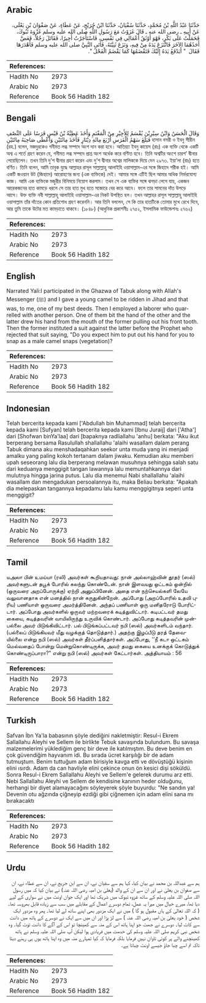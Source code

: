 ## Arabic


<div dir="rtl" lang="ar" style={{fontSize:'larger',backgroundColor:'#f8f9fa',padding:20}}>
حَدَّثَنَا عَبْدُ اللَّهِ بْنُ مُحَمَّدٍ، حَدَّثَنَا سُفْيَانُ، حَدَّثَنَا ابْنُ جُرَيْجٍ، عَنْ عَطَاءٍ، عَنْ صَفْوَانَ بْنِ يَعْلَى، عَنْ أَبِيهِ ـ رضى الله عنه ـ قَالَ غَزَوْتُ مَعَ رَسُولِ اللَّهِ صلى الله عليه وسلم غَزْوَةَ تَبُوكَ، فَحَمَلْتُ عَلَى بَكْرٍ، فَهْوَ أَوْثَقُ أَعْمَالِي فِي نَفْسِي، فَاسْتَأْجَرْتُ أَجِيرًا، فَقَاتَلَ رَجُلاً، فَعَضَّ أَحَدُهُمَا الآخَرَ فَانْتَزَعَ يَدَهُ مِنْ فِيهِ، وَنَزَعَ ثَنِيَّتَهُ، فَأَتَى النَّبِيَّ صلى الله عليه وسلم فَأَهْدَرَهَا فَقَالَ ‏ "‏ أَيَدْفَعُ يَدَهُ إِلَيْكَ فَتَقْضَمُهَا كَمَا يَقْضَمُ الْفَحْلُ ‏"‏‏.‏
</div>
<div style={{backgroundColor:'#f8f9fa',padding:20, marginBottom: 10}}><table> <thead> <tr> <th>References:</th> <th></th> </tr> </thead> <tbody><tr><td>Hadith No</td><td>2973</td></tr><tr><td>Arabic No</td><td>2973</td></tr><tr><td>Reference</td><td>Book 56 Hadith 182</td></tr></tbody></table></div>

## Bengali


<div dir="ltr" lang="bn" style={{fontSize:'larger',backgroundColor:'#f8f9fa',padding:20}}>
وَقَالَ الْحَسَنُ وَابْنُ سِيْرِيْنَ يُقْسَمُ لِلأَجِيْرِ مِنْ الْمَغْنَمِ وَأَخَذَ عَطِيَّةُ بْنُ قَيْسٍ فَرَسًا عَلَى النِّصْفِ فَبَلَغَ سَهْمُ الْفَرَسِ أَرْبَعَ مِائَةِ دِيْنَارٍ فَأَخَذَ مِائَتَيْنِ وَأَعْطَى صَاحِبَهُ مِائَتَيْنِ হাসান বসরী ও ইবনু সীরীন (রহ.) বলেন, মজদুরকেও গনীমত লব্ধ সম্পদে অংশ দান করা হবে। আতিয়্যা ইবনু কায়েস (রাঃ) এক ব্যক্তি থেকে একটি অশ্ব এ শর্তে গ্রহণ করেন যে, গনীমত লব্ধ সম্পদে প্রাপ্ত অংশ অর্ধেক করে বণ্টিত হবে। তিনি অশ্বটির অংশে চারশ’ দ্বীনার পেয়েছিলেন। তখন তিনি দু’শ দ্বীনার গ্রহণ করেন এবং দু’শ দ্বীনার অশ্বের মালিককে দিয়ে দেন ২৯৭৩. ইয়া‘লা (রাঃ) হতে বর্ণিত। তিনি বলেন, আমি তাবুক যুদ্ধে আল্লাহর রাসূল সাল্লাল্লাহু আলাইহি ওয়াসাল্লাম-এর সঙ্গে জিহাদে শরীক হই। আমি একটি জওয়ান উট (জিহাদে) আরোহণের জন্য (এক ব্যক্তিকে) দেই। আমার সঙ্গে এটিই ছিল আমার অধিক নির্ভরযোগ্য কাজ। আমি এক ব্যক্তিকে মজুরীর বিনিময়ে নিয়োগ করলাম। তখন সে এক ব্যক্তির সঙ্গে ঝগড়া লেগে যায়, একজন আরেকজনের হাত কামড়ে ধরলে সে তার হাত মুখ হতে সজোরে বের করে আনে। ফলে তার সামনের দাঁত উপড়ে আসে। উক্ত ব্যক্তি নবী সাল্লাল্লাহু আলাইহি ওয়াসাল্লাম-এর নিকট উপস্থিত হল। তখন আল্লাহর রাসূল সাল্লাল্লাহু আলাইহি ওয়াসাল্লাম তাঁর দাঁতের কোন প্রতিশোধ গ্রহণ করেননি। আর তিনি বললেন, সে কি তার হাতটিকে তোমার মুখে রেখে দিবে, আর তুমি তাকে উটের মত কামড়াতে থাকবে। (১৮৪৮) (আধুনিক প্রকাশনীঃ ২৭৫২, ইসলামিক ফাউন্ডেশনঃ ২৭৬২)
</div>
<div style={{backgroundColor:'#f8f9fa',padding:20, marginBottom: 10}}><table> <thead> <tr> <th>References:</th> <th></th> </tr> </thead> <tbody><tr><td>Hadith No</td><td>2973</td></tr><tr><td>Arabic No</td><td>2973</td></tr><tr><td>Reference</td><td>Book 56 Hadith 182</td></tr></tbody></table></div>

## English


<div dir="ltr" lang="en" style={{fontSize:'larger',backgroundColor:'#f8f9fa',padding:20}}>
Narrated Yali:I participated in the Ghazwa of Tabuk along with Allah's Messenger (ﷺ) and I gave a young camel to be ridden in Jihad and that was, to me, one of my best deeds. Then I employed a laborer who quarrelled with another person. One of them bit the hand of the other and the latter drew his hand from the mouth of the former pulling out his front tooth. Then the former instituted a suit against the latter before the Prophet who rejected that suit saying, "Do you expect him to put out his hand for you to snap as a male camel snaps (vegetation)?
</div>
<div style={{backgroundColor:'#f8f9fa',padding:20, marginBottom: 10}}><table> <thead> <tr> <th>References:</th> <th></th> </tr> </thead> <tbody><tr><td>Hadith No</td><td>2973</td></tr><tr><td>Arabic No</td><td>2973</td></tr><tr><td>Reference</td><td>Book 56 Hadith 182</td></tr></tbody></table></div>

## Indonesian


<div dir="ltr" lang="id" style={{fontSize:'larger',backgroundColor:'#f8f9fa',padding:20}}>
Telah bercerita kepada kami ['Abdullah bin Muhammad] telah bercerita kepada kami [Sufyan] telah bercerita kepada kami [Ibnu Juraij] dari ['Atha'] dari [Shofwan binYa'laa] dari [bapaknya radliallahu 'anhu] berkata: "Aku ikut berperang bersama Rasulullah shallallahu 'alaihi wasallam dalam perang Tabuk dimana aku menshadaqahkan seekor unta muda yang ini menjadi amalku yang paling kokoh tertanam dalam jiwaku. Kemudian aku memberi upah seseorang lalu dia berperang melawan musuhnya sehingga salah satu dari keduanya menggigit tangan lawannya lalu memuntahkannya dari mulutnya hingga jarina putus. Lalu dia menemui Nabi shallallahu 'alaihi wasallam dan mengadukan persoalannya itu, maka Beliau berkata: "Apakah dia melepaskan tangannya kepadamu lalu kamu menggigitnya seperi unta menggigit?
</div>
<div style={{backgroundColor:'#f8f9fa',padding:20, marginBottom: 10}}><table> <thead> <tr> <th>References:</th> <th></th> </tr> </thead> <tbody><tr><td>Hadith No</td><td>2973</td></tr><tr><td>Arabic No</td><td>2973</td></tr><tr><td>Reference</td><td>Book 56 Hadith 182</td></tr></tbody></table></div>

## Tamil


<div dir="ltr" lang="ta" style={{fontSize:'larger',backgroundColor:'#f8f9fa',padding:20}}>
யஅலா பின் உமய்யா (ரலி) அவர்கள் கூறியதாவது: நான் அல்லாஹ்வின் தூதர் (ஸல்) அவர்களுடன் தபூக் போரில் கலந்து கொண்டேன். நான் இளவயது ஒட்டகம் ஒன்றில் (ஒருவரை அறப்போருக்கு) ஏற்றி அனுப்பினேன். அதை என் நற்செயல்களி லேயே வலுவானதாக என் மனத்தில் நான் கருதுகின்றேன். அப்போது (அறப்போரில் உதவி புரிய) பணியாள் ஒருவரை அமர்த்தினேன். அந்தப் பணியாள் ஒரு மனிதரோடு போரிட்டார். அப்போது அவர்களில் ஒருவர் மற்றவரைக் கடித்துவிட்டார். கடிபட்டவர் தமது கையை, கடித்தவரின் வாயிலிருந்து உருவிக் கொண்டார். அப்போது கடித்தவரின் முன்பல்லை அவர் பிடுங்கிவிட்டார். பல் பிடுங்கப்பட்டவர் நபி (ஸல்) அவர்களிடம் வந்தார். (பல்லைப் பிடுங்கியவர் மீது வழக்குத் தொடுத்தார்.) அதற்கு இழப்பீடு தரத் தேவையில்லை என்று நபி (ஸல்) அவர்கள் தீர்ப்பளித்தார்கள். அப்போது, ‘‘நீ கடா ஒட்டகம் மெல்வதைப் போன்று மென்றுகொண்டிருக்க, அவர் தமது கையை உனக்குக் கொடுத்துக் கொண்டிருப்பாரா?” என்று நபி (ஸல்) அவர்கள் கேட்டார்கள். அத்தியாயம் : 56
</div>
<div style={{backgroundColor:'#f8f9fa',padding:20, marginBottom: 10}}><table> <thead> <tr> <th>References:</th> <th></th> </tr> </thead> <tbody><tr><td>Hadith No</td><td>2973</td></tr><tr><td>Arabic No</td><td>2973</td></tr><tr><td>Reference</td><td>Book 56 Hadith 182</td></tr></tbody></table></div>

## Turkish


<div dir="ltr" lang="tr" style={{fontSize:'larger',backgroundColor:'#f8f9fa',padding:20}}>
Safvan İbn Ya'la babasının şöyle dediğini nakletmiştir: Resul-i Ekrem Sallallahu Aleyhi ve Sellem ile birlikte Tebuk savaşında bulundum. Bu savaşa malzemelerimi yüklediğim genç bir deve ile katılmıştım. Bu deve benim en çok güvendiğim hayvanım idi. Bu sırada ücret karşılığı bir de adam tutmuştum. Benim tuttuğum adam birisiyle kavga etti ve dövüştüğü kişinin elini ısırdı. Adam da can havliyle elini çekince onun ön kesici dişi söküldü. Sonra Resul-i Ekrem Sallallahu Aleyhi ve Sellem'e gelerek durumu arz etti. Nebi Sallallahu Aleyhi ve Sellem de kendisine kanının heder olduğunu, herhangi bir diyet alamayacağını söyleyerek şöyle buyurdu: "Ne sandın ya! Devenin otu ağzında çiğneyip ezdiği gibi çiğnemen için adam elini sana mı bırakacaktı
</div>
<div style={{backgroundColor:'#f8f9fa',padding:20, marginBottom: 10}}><table> <thead> <tr> <th>References:</th> <th></th> </tr> </thead> <tbody><tr><td>Hadith No</td><td>2973</td></tr><tr><td>Arabic No</td><td>2973</td></tr><tr><td>Reference</td><td>Book 56 Hadith 182</td></tr></tbody></table></div>

## Urdu


<div dir="rtl" lang="ur" style={{fontSize:'larger',backgroundColor:'#f8f9fa',padding:20}}>
ہم سے عبداللہ بن محمد نے بیان کیا، کہا ہم سے سفیان نے، ان سے ابن جریج نے، ان سے عطاء نے، ان سے صفوان بن یعلیٰ نے اور ان سے ان کے والد (یعلیٰ بن امیہ رضی اللہ عنہ) نے بیان کیا کہ میں رسول اللہ صلی اللہ علیہ وسلم کے ساتھ غزوہ تبوک میں شریک تھا اور ایک جوان اونٹ میں نے سواری کے لیے دیا تھا، میرے خیال میں میرا یہ عمل، تمام دوسرے اعمال کے مقابلے میں سب سے زیادہ قابل بھروسہ تھا۔ ( کہ اللہ تعالیٰ کے ہاں مقبول ہو گا ) میں نے ایک مزدور بھی اپنے ساتھ لے لیا تھا۔ پھر وہ مزدور ایک شخص ( خود یعلیٰ بن امیہ رضی اللہ عنہ ) سے لڑ پڑا اور ان میں سے ایک نے دوسرے کے ہاتھ میں دانت سے کاٹ لیا۔ دوسرے نے جھٹ جو اپنا ہاتھ اس کے منہ سے کھینچا تو اس کے آگے کا دانت ٹوٹ گیا۔ وہ شخص نبی کریم صلی اللہ علیہ وسلم کی خدمت میں فریادی ہوا لیکن آپ صلی اللہ علیہ وسلم نے ہاتھ کھینچنے والے پر کوئی تاوان نہیں فرمایا بلکہ فرمایا کہ کیا تمہارے منہ میں وہ اپنا ہاتھ یوں ہی رہنے دیتا تاکہ تم اسے چبا جاؤ جیسے اونٹ چباتا ہے۔
</div>
<div style={{backgroundColor:'#f8f9fa',padding:20, marginBottom: 10}}><table> <thead> <tr> <th>References:</th> <th></th> </tr> </thead> <tbody><tr><td>Hadith No</td><td>2973</td></tr><tr><td>Arabic No</td><td>2973</td></tr><tr><td>Reference</td><td>Book 56 Hadith 182</td></tr></tbody></table></div>